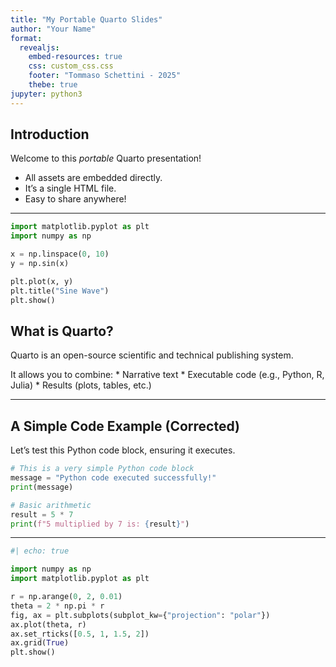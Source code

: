 ```yaml
---
title: "My Portable Quarto Slides"
author: "Your Name"
format:
  revealjs:
    embed-resources: true
    css: custom_css.css
    footer: "Tommaso Schettini - 2025"
    thebe: true
jupyter: python3
---
```


## Introduction

Welcome to this *portable* Quarto presentation!

-   All assets are embedded directly.
-   It's a single HTML file.
-   Easy to share anywhere!

---

```python
import matplotlib.pyplot as plt
import numpy as np

x = np.linspace(0, 10)
y = np.sin(x)

plt.plot(x, y)
plt.title("Sine Wave")
plt.show()
```

## What is Quarto?

Quarto is an open-source scientific and technical publishing system.

It allows you to combine:
* Narrative text
* Executable code (e.g., Python, R, Julia)
* Results (plots, tables, etc.)

---

## A Simple Code Example (Corrected)

Let's test this Python code block, ensuring it executes.

```python
# This is a very simple Python code block
message = "Python code executed successfully!"
print(message)

# Basic arithmetic
result = 5 * 7
print(f"5 multiplied by 7 is: {result}")
```

---

```python
#| echo: true

import numpy as np
import matplotlib.pyplot as plt

r = np.arange(0, 2, 0.01)
theta = 2 * np.pi * r
fig, ax = plt.subplots(subplot_kw={"projection": "polar"})
ax.plot(theta, r)
ax.set_rticks([0.5, 1, 1.5, 2])
ax.grid(True)
plt.show()
```
